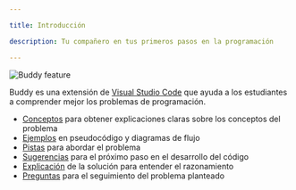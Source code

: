 ```yaml
---

title: Introducción

description: Tu compañero en tus primeros pasos en la programación

---
```


![Buddy feature](/images/readme.jpg)

Buddy es una extensión de [Visual Studio Code](https://marketplace.visualstudio.com/items?itemName=dprol.BuddyAI) que ayuda a los estudiantes a comprender mejor los problemas de programación.

- [Conceptos](../essentials/conceptos) para obtener explicaciones claras sobre los conceptos del problema 
- [Ejemplos](../essentials/ejemplos) en pseudocódigo y diagramas de flujo
- [Pistas](../essentials/pistas) para abordar el problema
- [Sugerencias](../essentials/next) para el próximo paso en el desarrollo del código
- [Explicación](../essentials/solucion) de la solución para entender el razonamiento
- [Preguntas](../essentials/preguntas) para el seguimiento del problema planteado
